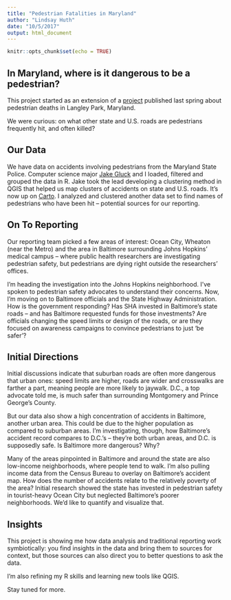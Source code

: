 ```yaml
---
title: "Pedestrian Fatalities in Maryland"
author: "Lindsay Huth"
date: "10/5/2017"
output: html_document
---
```


```r
knitr::opts_chunk$set(echo = TRUE)
```

## In Maryland, where is it dangerous to be a pedestrian?

This project started as an extension of a [project](http://cnsmaryland.org/2017/05/17/pedestrian-casualties-mount-in-maryland-town-as-officials-defer-action/) published last spring about pedestrian deaths in Langley Park, Maryland. 

We were curious: on what other state and U.S. roads are pedestrians frequently hit, and often killed?


## Our Data

We have data on accidents involving pedestrians from the Maryland State Police. Computer science major [Jake Gluck](https://www.linkedin.com/in/jake-gluck-890013122/) and I loaded, filtered and grouped the data in R. Jake took the lead developing a clustering method in QGIS that helped us map clusters of accidents on state and U.S. roads. It's now up on [Carto](https://jagluck.carto.com/builder/3907f54c-9f09-11e7-b60c-0e538bab2938/embed?state=%7B%22map%22%3A%7B%22ne%22%3A%5B39.011714588834074%2C-77.16659545898439%5D%2C%22sw%22%3A%5B39.41073305508498%2C-76.23825073242188%5D%2C%22center%22%3A%5B39.21150723299172%2C-76.70242309570312%5D%2C%22zoom%22%3A11%7D%7D). I analyzed and clustered another data set to find names of pedestrians who have been hit -- potential sources for our reporting.

## On To Reporting

Our reporting team picked a few areas of interest: Ocean City, Wheaton (near the Metro) and the area in Baltimore surrounding Johns Hopkins' medical campus -- where public health researchers are investigating pedestrian safety, but pedestrians are dying right outside the researchers' offices.

I'm heading the investigation into the Johns Hopkins neighborhood. I've spoken to pedestrian safety advocates to understand their concerns. Now, I'm moving on to Baltimore officials and the State Highway Administration. How is the government responding? Has SHA invested in Baltimore's state roads -- and has Baltimore requested funds for those investments? Are officials changing the speed limits or design of the roads, or are they focused on awareness campaigns to convince pedestrians to just 'be safer'?

## Initial Directions

Initial discussions indicate that suburban roads are often more dangerous that urban ones: speed limits are higher, roads are wider and crosswalks are farther a part, meaning people are more likely to jaywalk. D.C., a top advocate told me, is much safer than surrounding Montgomery and Prince George's County.

But our data also show a high concentration of accidents in Baltimore, another urban area. This could be due to the higher population as compared to suburban areas. I'm investigating, though, how Baltimore's accident record compares to D.C.'s -- they're both urban areas, and D.C. is supposedly safe. Is Baltimore more dangerous? Why?

Many of the areas pinpointed in Baltimore and around the state are also low-income neighborhoods, where people tend to walk. I'm also pulling income data from the Census Bureau to overlay on Baltimore's accident map. How does the number of accidents relate to the relatively poverty of the area? Initial research showed the state has invested in pedestrian safety in tourist-heavy Ocean City but neglected Baltimore's poorer neighborhoods. We'd like to quantify and visualize that.

## Insights

This project is showing me how data analysis and traditional reporting work symbiotically: you find insights in the data and bring them to sources for context, but those sources can also direct you to better questions to ask the data.

I'm also refining my R skills and learning new tools like QGIS. 

Stay tuned for more.


